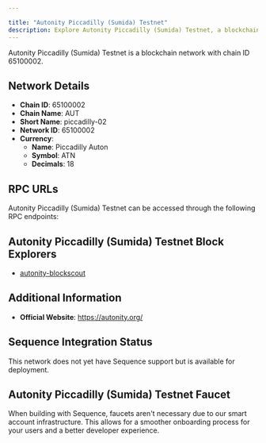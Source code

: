 ```yaml
---

title: "Autonity Piccadilly (Sumida) Testnet"
description: Explore Autonity Piccadilly (Sumida) Testnet, a blockchain network with chain ID 65100002. Learn about its native currency, Piccadilly Auton, and how to interact with the network.
---
```




Autonity Piccadilly (Sumida) Testnet is a blockchain network with chain ID 65100002.

## Network Details

- **Chain ID**: 65100002
- **Chain Name**: AUT
- **Short Name**: piccadilly-02
- **Network ID**: 65100002
- **Currency**: 
  - **Name**: Piccadilly Auton
  - **Symbol**: ATN
  - **Decimals**: 18

## RPC URLs

Autonity Piccadilly (Sumida) Testnet can be accessed through the following RPC endpoints:



## Autonity Piccadilly (Sumida) Testnet Block Explorers

- [autonity-blockscout](https://piccadilly.autonity.org)

## Additional Information

- **Official Website**: https://autonity.org/

## Sequence Integration Status

This network does not yet have Sequence support but is available for deployment.

## Autonity Piccadilly (Sumida) Testnet Faucet

When building with Sequence, faucets aren't necessary due to our smart account infrastructure. This allows for a smoother onboarding process for your users and a better developer experience.
